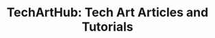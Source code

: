 ---
title: "TechArtHub: Tech Art Articles and Tutorials"
tags: [Tech Art, Shaders, References]
type: link
link: https://www.techarthub.com/
created: 2022-09-01T13:20:00+04:00
---